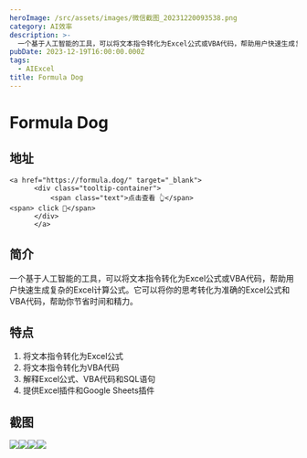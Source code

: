 ```yaml
---
heroImage: /src/assets/images/微信截图_20231220093538.png
category: AI效率
description: >-
  一个基于人工智能的工具，可以将文本指令转化为Excel公式或VBA代码，帮助用户快速生成复杂的Excel计算公式。它可以将你的思考转化为准确的Excel公式和VBA代码，帮助你节省时间和精力。
pubDate: 2023-12-19T16:00:00.000Z
tags:
  - AIExcel
title: Formula Dog
---
```


# Formula Dog

## 地址

    <a href="https://formula.dog/" target="_blank">
          <div class="tooltip-container">
              <span class="text">点击查看 👆</span>
    <span> click 👋</span>
          </div>
          </a>

## 简介

一个基于人工智能的工具，可以将文本指令转化为Excel公式或VBA代码，帮助用户快速生成复杂的Excel计算公式。它可以将你的思考转化为准确的Excel公式和VBA代码，帮助你节省时间和精力。

## 特点

1. 将文本指令转化为Excel公式
2. 将文本指令转化为VBA代码
3. 解释Excel公式、VBA代码和SQL语句
4. 提供Excel插件和Google Sheets插件

## 截图

![](/src/assets/images/微信截图_20231220093538.png)![](/src/assets/images/微信截图_20231220093550.png)![](/src/assets/images/微信截图_20231220093936.png)![](/src/assets/images/微信截图_20231220093943.png)
